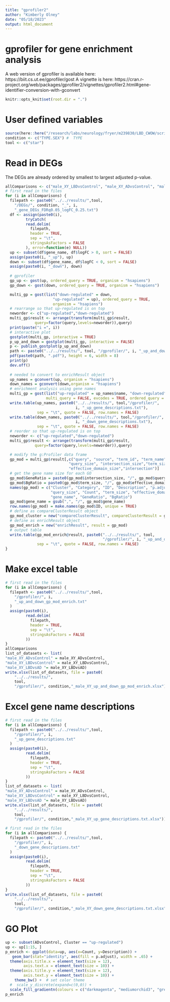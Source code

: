 ```yaml
---
title: "gprofiler2"
author: "Kimberly Olney"
date: "05/18/2023"
output: html_document
---
```

# gprofiler for gene enrichment analysis
A web version of gprofiler is available here: https://biit.cs.ut.ee/gprofiler/gost 
A vignette is here: https://cran.r-project.org/web/packages/gprofiler2/vignettes/gprofiler2.html#gene-identifier-conversion-with-gconvert 
```r
knitr::opts_knit$set(root.dir = ".")
```

# User defined variables
```r
source(here::here("/research/labs/neurology/fryer/m239830/LBD_CWOW/scripts/R", "file_paths_and_colours.R"))
condition <- c("TYPE.SEX") #  TYPE
tool <- c("star")
```

# Read in DEGs
The DEGs are already ordered by smallest to largest adjusted p-value.
```r
allComparisons <- c("male_XY_LBDvsControl", "male_XY_ADvsControl", "male_XY_LBDvsAD") 
# first read in the files
for (i in allComparisons) {
  filepath <- paste0("../../results/",tool,
    "/DEGs/", condition, "_", i,
    "_gene_DEGs_FDRq0.05_logFC_0.25.txt")
  df <- assign(paste0(i),
         tryCatch(
         read.delim(
           filepath,
           header = TRUE,
           sep = "\t",
           stringsAsFactors = FALSE
         ), error=function(e) NULL))
  up <- subset(df$gene_name, df$logFC > 0, sort = FALSE)
  assign(paste0(i, "_up"), up)
  down <- subset(df$gene_name, df$logFC < 0, sort = FALSE)
  assign(paste0(i, "_down"), down)
  
  # gprofiler
  gp_up <- gost(up, ordered_query = TRUE, organism = "hsapiens")
  gp_down <- gost(down, ordered_query = TRUE, organism = "hsapiens")

  multi_gp = gost(list("down-regulated" = down, 
                     "up-regulated" = up), ordered_query = TRUE, 
                     organism = "hsapiens")
  # rearrange so that up-regulated is on top 
  neworder <- c("up-regulated","down-regulated")
  multi_gp$result <- arrange(transform(multi_gp$result,
             query=factor(query,levels=neworder)),query)
  print(paste("i =", i))
  # interactive plot 
  gostplot(multi_gp, interactive = TRUE)
  p_up_and_down = gostplot(multi_gp, interactive = FALSE)
  p <- publish_gostplot(p_up_and_down)
  path <- paste0("../../results/", tool, "/gprofiler/", i, "_up_and_down_gprofiler")
  pdf(paste0(path, ".pdf"), height = 6, width = 8)
  print(p)
  dev.off()
  
  # needed to convert to enrichResult object
  up_names = gconvert(up, organism = "hsapiens") 
  down_names = gconvert(down,organism = "hsapiens")
  # enrichment analysis using gene names
  multi_gp = gost(list("up-regulated" = up_names$name, "down-regulated" = down_names$name), 
                  multi_query = FALSE, evcodes = TRUE, ordered_query = TRUE, organism = "hsapiens")
  write.table(up_names, paste0("../../results/", tool,"/gprofiler/", 
                               i, "_up_gene_descriptions.txt"), 
              sep = "\t", quote = FALSE, row.names = FALSE)
  write.table(down_names, paste0("../../results/", tool,"/gprofiler/", 
                               i, "_down_gene_descriptions.txt"), 
              sep = "\t", quote = FALSE, row.names = FALSE)
  # reorder so that up-regulated is on top
  neworder <- c("up-regulated","down-regulated")
  multi_gp$result <- arrange(transform(multi_gp$result,
             query=factor(query,levels=neworder)),query)

  # modify the g:Profiler data frame
  gp_mod = multi_gp$result[,c("query", "source", "term_id", "term_name", "p_value", 
                            "query_size", "intersection_size","term_size", 
                            "effective_domain_size","intersection")] 
  # get the gene name size for each GO 
  gp_mod$GeneRatio = paste0(gp_mod$intersection_size, "/", gp_mod$query_size)
  gp_mod$BgRatio = paste0(gp_mod$term_size, "/", gp_mod$effective_domain_size) 
  names(gp_mod) = c("Cluster", "Category", "ID", "Description", "p.adjust", 
                    "query_size", "Count", "term_size", "effective_domain_size",
                    "gene_name", "GeneRatio", "BgRatio") 
  gp_mod$gene_name = gsub(",", "/", gp_mod$gene_name)
  row.names(gp_mod) = make.names(gp_mod$ID, unique = TRUE)
  # define as compareClusterResult object
  gp_mod_cluster = new("compareClusterResult", compareClusterResult = gp_mod)
  # define as enrichResult object
  gp_mod_enrich = new("enrichResult", result = gp_mod)
  # output table 
  write.table(gp_mod_enrich@result, paste0("../../results/", tool,
                                           "/gprofiler/", i, "_up_and_down_gp_mod_enrich.txt"), 
              sep = "\t", quote = FALSE, row.names = FALSE)
}
```
# Make excel table
```r
# first read in the files
for (i in allComparisons) {
  filepath <- paste0("../../results/",tool,
    "/gprofiler/", i,
    "_up_and_down_gp_mod_enrich.txt"
  )
  assign(paste0(i),
         read.delim(
           filepath,
           header = TRUE,
           sep = "\t",
           stringsAsFactors = FALSE
         ))
}
allComparisons
list_of_datasets <- list(
"male_XY_ADvsControl" = male_XY_ADvsControl,     
"male_XY_LBDvsControl" = male_XY_LBDvsControl,
"male_XY_LBDvsAD "= male_XY_LBDvsAD)
write.xlsx(list_of_datasets, file = paste0(
    "../../results/",
    tool,
    "/gprofiler/", condition,"_male_XY_up_and_down_gp_mod_enrich.xlsx"))
```
# Excel gene name descriptions
```r
# first read in the files
for (i in allComparisons) {
  filepath <- paste0("../../results/",tool,
    "/gprofiler/", i,
    "_up_gene_descriptions.txt"
  )
  assign(paste0(i),
         read.delim(
           filepath,
           header = TRUE,
           sep = "\t",
           stringsAsFactors = FALSE
         ))
}
list_of_datasets <- list(
"male_XY_ADvsControl" = male_XY_ADvsControl,     
"male_XY_LBDvsControl" = male_XY_LBDvsControl,
"male_XY_LBDvsAD "= male_XY_LBDvsAD)
write.xlsx(list_of_datasets, file = paste0(
    "../../results/",
    tool,
    "/gprofiler/", condition,"_male_XY_up_gene_descriptions.txt.xlsx"))

# first read in the files
for (i in allComparisons) {
  filepath <- paste0("../../results/",tool,
    "/gprofiler/", i,
    "_down_gene_descriptions.txt"
  )
  assign(paste0(i),
         read.delim(
           filepath,
           header = TRUE,
           sep = "\t",
           stringsAsFactors = FALSE
         ))
}
write.xlsx(list_of_datasets, file = paste0(
    "../../results/",
    tool,
    "/gprofiler/", condition,"_male_XY_down_gene_descriptions.txt.xlsx"))
```
# GO Plot
```r
up <- subset(ADvsControl, Cluster == "up-regulated")
up <- up[1:15, ]
p_enrich <- ggplot(data=up, aes(x=Count, y=Description)) +
   geom_bar(stat="identity", aes(fill = p.adjust), width = .65) +
  theme(axis.title.x = element_text(size = 12),
        axis.text.x = element_text(size = 10)) +
  theme(axis.title.y = element_text(size = 12),
        axis.text.y = element_text(size = 10)) +
    theme_bw() +  # set color theme
  #  scale_y_discrete(expand=c(0,0)) +
  scale_fill_gradientn(colours = c("darkmagenta", "mediumorchid3", "grey"), values = rescale(c(0,.01, 0.05)), guide = "legend", limits=c(0,0.05)) + labs(x = "Gene count", y = "")
p_enrich
```





